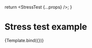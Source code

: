 


<Meta
  title="StressTest"
  component={Gantt}
/>

  return <StressTest {...props} />;
}

# Stress test example

<Story name="StressTest">
  {Template.bind({})}
</Story>
